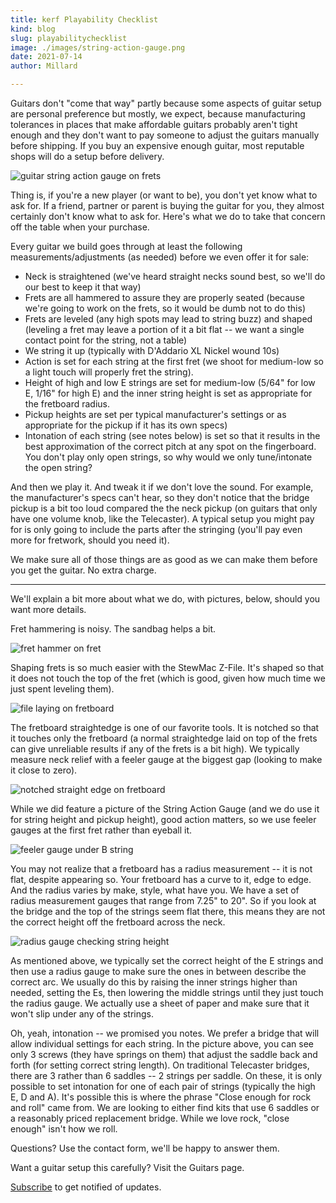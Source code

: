 ```yaml
---
title: kerf Playability Checklist
kind: blog
slug: playabilitychecklist
image: ./images/string-action-gauge.png
date: 2021-07-14
author: Millard

---
```


Guitars don't "come that way" partly because some aspects of guitar setup are personal preference but mostly, we expect, because manufacturing tolerances in places that make affordable guitars probably aren't tight enough and they don't want to pay someone to adjust the guitars manually before shipping. If you buy an expensive enough guitar, most reputable shops will do a setup before delivery.

![guitar string action gauge on frets](/images/string-action-gauge.png "Setting action at the nut")

Thing is, if you're a new player (or want to be), you don't yet know what to ask for. If a friend, partner or parent is buying the guitar for you, they almost certainly don't know what to ask for. Here's what we do to take that concern off the table when your purchase.

Every guitar we build goes through at least the following measurements/adjustments (as needed) before we even offer it for sale:

* Neck is straightened (we've heard straight necks sound best, so we'll do our best to keep it that way)
* Frets are all hammered to assure they are properly seated (because we're going to work on the frets, so it would be dumb not to do this)
* Frets are leveled (any high spots may lead to string buzz) and shaped (leveling a fret may leave a portion of it a bit flat -- we want a single contact point for the string, not a table)
* We string it up (typically with D'Addario XL Nickel wound 10s)
* Action is set for each string at the first fret (we shoot for medium-low so a light touch will properly fret the string).
* Height of high and low E strings are set for medium-low (5/64" for low E, 1/16" for high E) and the inner string height is set as appropriate for the fretboard radius.
* Pickup heights are set per typical manufacturer's settings or as appropriate for the pickup if it has its own specs)
* Intonation of each string (see notes below) is set so that it results in the best approximation of the correct pitch at any spot on the fingerboard. You don't play only open strings, so why would we only tune/intonate the open string? 

And then we play it. And tweak it if we don't love the sound. For example, the manufacturer's specs can't hear, so they don't notice that the bridge pickup is a bit too loud compared the the neck pickup (on guitars that only have one volume knob, like the Telecaster). A typical setup you might pay for is only going to include the parts after the stringing (you'll pay even more for fretwork, should you need it). 

We make sure all of those things are as good as we can make them before you get the guitar. No extra charge.

- - -

We'll explain a bit more about what we do, with pictures, below, should you want more details.

Fret hammering is noisy. The sandbag helps a bit. 

![fret hammer on fret](/images/hammering-frets.png "seat the frets")

Shaping frets is so much easier with the StewMac Z-File. It's shaped so that it does not touch the top of the fret (which is good, given how much time we just spent leveling them).

![file laying on fretboard](/images/shaping-frets.png "preparing to shape frets")

The fretboard straightedge is one of our favorite tools. It is notched so that it touches only the fretboard (a normal straightedge laid on top of the frets can give unreliable results if any of the frets is a bit high). We typically measure neck relief with a feeler gauge at the biggest gap (looking to make it close to zero).

![notched straight edge on fretboard](/images/fretboard-straightedge.png "checking fingerboard relief")

While we did feature a picture of the String Action Gauge (and we do use it for string height and pickup height), good action matters, so we use feeler gauges at the first fret rather than eyeball it.

![feeler gauge under B string](/images/feeler-gauge-action.png "a precise setup matters")

You may not realize that a fretboard has a radius measurement -- it is not flat, despite appearing so. Your fretboard has a curve to it, edge to edge. And the radius varies by make, style, what have you.  We have a set of radius measurement gauges that range from 7.25" to 20". So if you look at the bridge and the top of the strings seem flat there, this means they are not the correct height off the fretboard across the neck.

![radius gauge checking string height](/images/setting-radius-bridge.png "setting string height at bridge")

As mentioned above, we typically set the correct height of the E strings and then use a radius gauge to make sure the ones in between describe the correct arc. We usually do this by raising the inner strings higher than needed, setting the Es, then lowering the middle strings until they just touch the radius gauge. We actually use a sheet of paper and make sure that it won't slip under any of the strings.

Oh, yeah, intonation -- we promised you notes. We prefer a bridge that will allow individual settings for each string. In the picture above, you can see only 3 screws (they have springs on them) that adjust the saddle back and forth (for setting correct string length). On traditional Telecaster bridges, there are 3 rather than 6 saddles -- 2 strings per saddle. On these, it is only possible to set intonation for one of each pair of strings (typically the high E, D and A). It's possible this is where the phrase "Close enough for rock and roll" came from. We are looking to either find kits that use 6 saddles or a reasonably priced replacement bridge. While we love rock, "close enough" isn't how we roll.

Questions? Use the contact form, we'll be happy to answer them. 

Want a guitar setup this carefully? Visit the Guitars page.

[Subscribe](http://eepurl.com/hyCJqP) to get notified of updates.